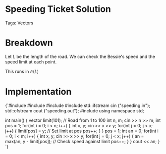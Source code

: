 


<Sidebar moduleName={moduleName} /> 

# Speeding Ticket Solution

Tags: Vectors

# Breakdown

Let $L$ be the length of the road. We can check the Bessie's speed and the speed limit at each point. 

This runs in $\mathcal{O}(L)$

# Implementation

<div style={{ transform: 'translateX(150px)' }}>
  <SyntaxHighlighter language="cpp" style={okaidia}>
{`#include <cmath>
#include <cstdio>
#include <vector>
#include <fstream>
std::ifstream cin ("speeding.in");
std::ofstream cout ("speeding.out");
#include <algorithm>
using namespace std;

int main() {
    vector<int> limit(101); // Road from 1 to 100
    int n, m; 
    cin >> n >> m; 
    int pos = 1; 
    for(int i = 0; i < n; i++) {
        int x, y; 
        cin >> x >> y; 
        for(int j = 0; j < x; j++) {
            limit[pos] = y; // Set limit at pos 
            pos++; 
        }
    }
    pos = 1; 
    int an = 0; 
    for(int i = 0; i < m; i++) {
        int x, y; 
        cin >> x >> y; 
        for(int j = 0; j < x; j++) {
            an = max(an, y - limit[pos]); // Check speed against limit
            pos++; 
        }
    }
    cout << an; 
}
`}
  </SyntaxHighlighter>
</div>
